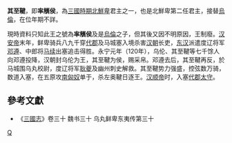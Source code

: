 '''其至鞬'''，即'''率觽侯'''，為[[三國時期|三國時期]][[北鮮卑|北鮮卑]]君主之一，也是北鮮卑第二任君主，接替[[烏倫|烏倫]]，在位年期不詳。

現時資料只知此王之號為'''率觽侯'''及是[[烏倫|烏倫]]之子，但其後又因不明原因，王制廢。[[汉安帝|汉安帝]]末年，鲜卑骑兵八九千穿[[代郡|代郡]]及马城塞入境杀害[[汉朝|汉朝]]长吏，[[东汉|东汉]]派遣度辽将军[[邓遵|邓遵]]、中郎将[[马续|马续]]出塞追击得胜。永宁元年（120年），乌伦、其至鞬等七千馀人向邓遵投降，汉朝封乌伦为王，其至鞬为侯，赐采帛。邓遵去后，其至鞬再反，於马城围乌丸校尉，度辽将军[[耿夔|耿夔]]及幽州刺史解救。其至鞬势力强盛，控弦数万骑，数道入塞，在五原攻[[南匈奴|南匈奴]]单于，杀左奥鞬日逐王。[[汉顺帝|汉顺帝]]时，入塞[[代郡|代郡]][[太守|太守]]。

{{start box}}
{{s-before|率觽王[[烏倫|烏倫]]}}
{{s-title|[[三國|三國]][[北鮮卑|北鮮卑]][[君主|君主]]}}
{{s-after|之后鲜卑君主[[檀石槐|檀石槐]]}}
{{end box}}

==參考文獻==
*《[[三國志|三國志]]》卷三十 魏书三十 乌丸鲜卑东夷传第三十
[[Category:东汉人|Q]]